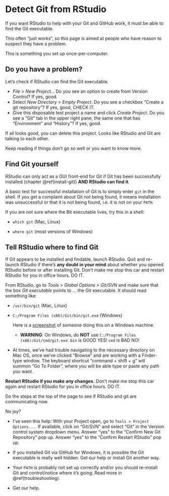 # Detect Git from RStudio {#rstudio-see-git}

If you want RStudio to help with your Git and GitHub work, it must be able to find the Git executable.

This often "just works", so this page is aimed at people who have reason to suspect they have a problem.

This is something you set up once-per-computer.

## Do you have a problem?

Let's check if RStudio can find the Git executable.

  * *File > New Project...* Do you see an option to create from Version Control? If yes, good.
  * Select *New Directory* > *Empty Project*. Do you see a checkbox "Create a git repository"? If yes, good, CHECK IT.
  * Give this disposable test project a name and click *Create Project*. Do you see a "Git" tab in the upper right pane, the same one that has "Environment" and "History"? If yes, good.
  
If all looks good, you can delete this project. Looks like RStudio and Git are talking to each other.

Keep reading if things don't go so well or you want to know more.

## Find Git yourself

RStudio can only act as a GUI front-end for Git if Git has been successfully installed (chapter \@ref(install-git)) **AND RStudio can find it**.

A basic test for successful installation of Git is to simply enter `git` in the shell. If you get a complaint about Git not being found, it means installation was unsuccessful or that it is not being found, i.e. it is not on your `PATH`.

If you are not sure where the Bit executable lives, try this in a shell:
  
* `which git` (Mac, Linux)

* `where git` (most versions of Windows)

## Tell RStudio where to find Git

If Git appears to be installed and findable, launch RStudio. Quit and re-launch RStudio if there's __any doubt in your mind__ about whether you opened RStudio before or after installing Git. Don't make me stop this car and restart RStudio for you in office hours. DO IT.

From RStudio, go to *Tools > Global Options > Git/SVN* and make sure that the box *Git executable* points to ... the Git executable. It should read something like:
  
  * `/usr/bin/git` (Mac, Linux)

  * `C:/Program Files (x86)/Git/bin/git.exe` (Windows)

    Here is a [screenshot](http://www.molecularecologist.com/wp-content/uploads/2013/11/Screenshot-2013-11-12-09.53.56-Copy1.png) of someone doing this on a Windows machine.

    - __WARNING__: On Windows, do __NOT__ use `C:/Program Files (x86)/Git/cmd/git.exe`. `bin` is GOOD YES! `cmd` is BAD NO!

  * At times, we've had trouble navigating to the necessary directory on Mac OS, once we've clicked "Browse" and are working with a Finder-type window. The keyboard shortcut "command + shift + g" will summon "Go To Folder", where you will be able type or paste any path you want.
  
**Restart RStudio if you make any changes.** Don't make me stop this car again and restart RStudio for you in office hours. DO IT.

Do the steps at the top of the page to see if RStudio and git are communicating now.

No joy?

  * I've seen this help: With your Project open, go to `Tools > Project Options...`. If available, click on "Git/SVN" and select "Git" in the Version control system dropdown menu. Answer "yes" to the "Confirm New Git Repository" pop up. Answer "yes" to the "Confirm Restart RStudio" pop up.

  * If you installed Git via GitHub for Windows, it is possible the Git executable is really well hidden. Get our help or install Git another way.

  * Your `PATH` is probably not set up correctly and/or you should re-install Git and control/notice where it's going. Read more in \@ref(troubleshooting).

  * Get our help.
